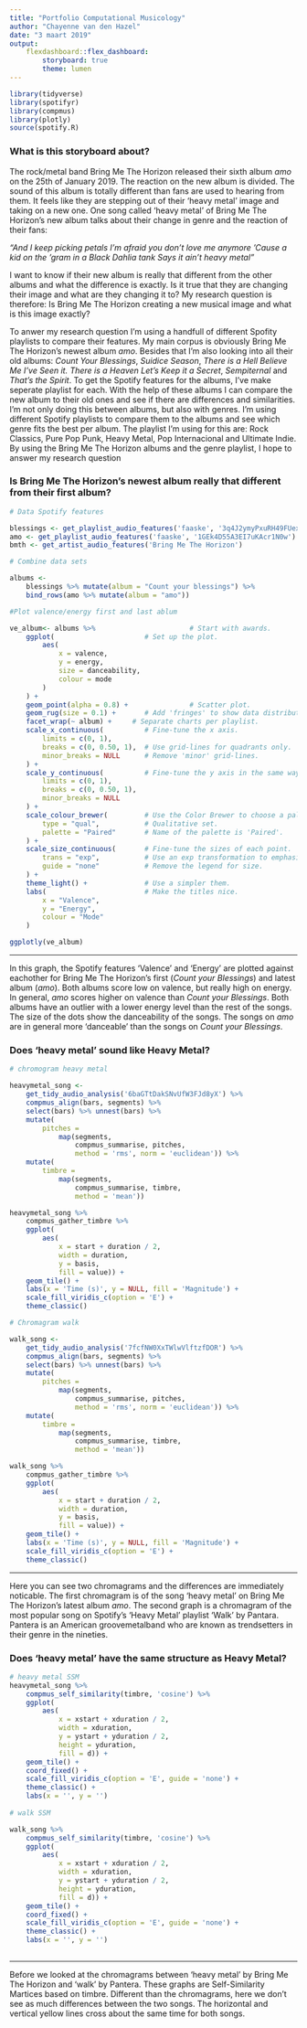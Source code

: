 ```yaml
---
title: "Portfolio Computational Musicology"
author: "Chayenne van den Hazel"
date: "3 maart 2019"
output: 
    flexdashboard::flex_dashboard:
        storyboard: true
        theme: lumen
---
```


```r
library(tidyverse)
library(spotifyr)
library(compmus)
library(plotly)
source(spotify.R)
```

### What is this storyboard about? 

The rock/metal band Bring Me The Horizon released their sixth album *amo* on the 25th of January 2019. The reaction on the new album is divided. The sound of this album is totally different than fans are used to hearing from them. It feels like they are stepping out of their 'heavy metal' image and taking on a new one. One song called 'heavy metal' of Bring Me The Horizon's new album talks about their change in genre and the reaction of their fans:

*"And I keep picking petals
I'm afraid you don't love me anymore
'Cause a kid on the 'gram in a Black Dahlia tank
Says it ain't heavy metal"*

I want to know if their new album is really that different from the other albums and what the difference is exactly. Is it true that they are changing their image and what are they changing it to? My research question is therefore: Is Bring Me The Horizon creating a new musical image and what is this image exactly?

To anwer my research question I'm using a handfull of different Spofity playlists to compare their features. My main corpus is obviously Bring Me The Horizon's newest album *amo*. Besides that I'm also looking into all their old albums: *Count Your Blessings*, *Suidice Season*, *There is a Hell Believe Me I've Seen it. There is a Heaven Let's Keep it a Secret*, *Sempiternal* and *That's the Spirit*. To get the Spotify features for the albums, I've make seperate playlist for each. With the help of these albums I can compare the new album to their old ones and see if there are differences and similarities. I'm not only doing this between albums, but also with genres. I'm using different Spotify playlists to compare them to the albums and see which genre fits the best per album. The playlist I'm using for this are: Rock Classics, Pure Pop Punk, Heavy Metal, Pop Internacional and Ultimate Indie. By using the Bring Me The Horizon albums and the genre playlist, I hope to answer my research question 


### Is Bring Me The Horizon's newest album really that different from their first album?

```r
# Data Spotify features 

blessings <- get_playlist_audio_features('faaske', '3q4J2ymyPxuRH49FUexRDA')
amo <- get_playlist_audio_features('faaske', '1GEk4D55A3EI7uKAcr1N0w')
bmth <- get_artist_audio_features('Bring Me The Horizon')

# Combine data sets

albums <-
    blessings %>% mutate(album = "Count your blessings") %>%
    bind_rows(amo %>% mutate(album = "amo"))

#Plot valence/energy first and last ablum 

ve_album<- albums %>%                       # Start with awards.
    ggplot(                      # Set up the plot.
        aes(
            x = valence,
            y = energy,
            size = danceability,
            colour = mode
        )
    ) +
    geom_point(alpha = 0.8) +               # Scatter plot.
    geom_rug(size = 0.1) +       # Add 'fringes' to show data distribution.
    facet_wrap(~ album) +     # Separate charts per playlist.
    scale_x_continuous(          # Fine-tune the x axis.
        limits = c(0, 1),
        breaks = c(0, 0.50, 1),  # Use grid-lines for quadrants only.
        minor_breaks = NULL      # Remove 'minor' grid-lines.
    ) +
    scale_y_continuous(          # Fine-tune the y axis in the same way.
        limits = c(0, 1),
        breaks = c(0, 0.50, 1),
        minor_breaks = NULL
    ) +
    scale_colour_brewer(         # Use the Color Brewer to choose a palette.
        type = "qual",           # Qualitative set.
        palette = "Paired"       # Name of the palette is 'Paired'.
    ) +
    scale_size_continuous(       # Fine-tune the sizes of each point.
        trans = "exp",           # Use an exp transformation to emphasise loud.
        guide = "none"           # Remove the legend for size.
    ) +
    theme_light() +              # Use a simpler them.
    labs(                        # Make the titles nice.
        x = "Valence",
        y = "Energy",
        colour = "Mode"
    )

ggplotly(ve_album)

```

***

In this graph, the Spotify features 'Valence' and 'Energy' are plotted against eachother for Bring Me The Horizon's first (*Count your Blessings*) and latest album (*amo*). Both albums score low on valence, but really high on energy. In general, *amo* scores higher on valence than *Count your Blessings*. Both albums have an outlier with a lower energy level than the rest of the songs. The size of the dots show the danceability of the songs. The songs on *amo* are in general more 'danceable' than the songs on *Count your Blessings*. 

### Does 'heavy metal' sound like Heavy Metal?

```r
# chromogram heavy metal 

heavymetal_song <- 
    get_tidy_audio_analysis('6baGTtDakSNvUfW3FJd8yX') %>% 
    compmus_align(bars, segments) %>% 
    select(bars) %>% unnest(bars) %>% 
    mutate(
        pitches = 
            map(segments, 
                compmus_summarise, pitches, 
                method = 'rms', norm = 'euclidean')) %>% 
    mutate(
        timbre = 
            map(segments, 
                compmus_summarise, timbre, 
                method = 'mean'))

heavymetal_song %>% 
    compmus_gather_timbre %>% 
    ggplot(
        aes(
            x = start + duration / 2, 
            width = duration, 
            y = basis, 
            fill = value)) + 
    geom_tile() +
    labs(x = 'Time (s)', y = NULL, fill = 'Magnitude') +
    scale_fill_viridis_c(option = 'E') +
    theme_classic()

# Chromagram walk

walk_song <- 
    get_tidy_audio_analysis('7fcfNW0XxTWlwVlftzfDOR') %>% 
    compmus_align(bars, segments) %>% 
    select(bars) %>% unnest(bars) %>% 
    mutate(
        pitches = 
            map(segments, 
                compmus_summarise, pitches, 
                method = 'rms', norm = 'euclidean')) %>% 
    mutate(
        timbre = 
            map(segments, 
                compmus_summarise, timbre, 
                method = 'mean'))

walk_song %>% 
    compmus_gather_timbre %>% 
    ggplot(
        aes(
            x = start + duration / 2, 
            width = duration, 
            y = basis, 
            fill = value)) + 
    geom_tile() +
    labs(x = 'Time (s)', y = NULL, fill = 'Magnitude') +
    scale_fill_viridis_c(option = 'E') +
    theme_classic()


```


***

Here you can see two chromagrams and the differences are immediately noticable. The first chromagram is of the song 'heavy metal' on Bring Me The Horizon's latest album *amo*. The second graph is a chromagram of the most popular song on Spotify's 'Heavy Metal' playlist 'Walk' by Pantara. Pantera is an American groovemetalband who are known as trendsetters in their genre in the nineties. 

### Does 'heavy metal' have the same structure as Heavy Metal?

```r

# heavy metal SSM
heavymetal_song %>% 
    compmus_self_similarity(timbre, 'cosine') %>% 
    ggplot(
        aes(
            x = xstart + xduration / 2, 
            width = xduration,
            y = ystart + yduration / 2,
            height = yduration,
            fill = d)) + 
    geom_tile() +
    coord_fixed() +
    scale_fill_viridis_c(option = 'E', guide = 'none') +
    theme_classic() +
    labs(x = '', y = '')
    
# walk SSM

walk_song %>% 
    compmus_self_similarity(timbre, 'cosine') %>% 
    ggplot(
        aes(
            x = xstart + xduration / 2, 
            width = xduration,
            y = ystart + yduration / 2,
            height = yduration,
            fill = d)) + 
    geom_tile() +
    coord_fixed() +
    scale_fill_viridis_c(option = 'E', guide = 'none') +
    theme_classic() +
    labs(x = '', y = '')
    
```

***

Before we looked at the chromagrams between 'heavy metal' by Bring Me The Horizon and 'walk' by Pantera. These graphs are Self-Similarity Martices based on timbre. Different than the chromagrams, here we don't see as much differences between the two songs. The horizontal and vertical yellow lines cross about the same time for both songs. 
